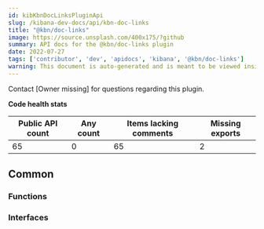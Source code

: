 ```yaml
---
id: kibKbnDocLinksPluginApi
slug: /kibana-dev-docs/api/kbn-doc-links
title: "@kbn/doc-links"
image: https://source.unsplash.com/400x175/?github
summary: API docs for the @kbn/doc-links plugin
date: 2022-07-27
tags: ['contributor', 'dev', 'apidocs', 'kibana', '@kbn/doc-links']
warning: This document is auto-generated and is meant to be viewed inside our experimental, new docs system. Reach out in #docs-engineering for more info.
---
```




Contact [Owner missing] for questions regarding this plugin.

**Code health stats**

| Public API count  | Any count | Items lacking comments | Missing exports |
|-------------------|-----------|------------------------|-----------------|
| 65 | 0 | 65 | 2 |

## Common

### Functions
<DocDefinitionList data={kbnDocLinksObj.common.functions}/>

### Interfaces
<DocDefinitionList data={kbnDocLinksObj.common.interfaces}/>

